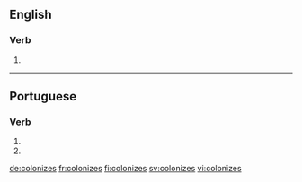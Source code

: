 ==English==

===Verb===
{{head|en|verb form}}

# {{en-third-person singular of|colonize}}

----

==Portuguese==

===Verb===
{{pt-verb-form}}

# {{inflection of|colonizar||2|s|pres|subj|lang=pt}}
# {{inflection of|colonizar||2|s|negative|impr|lang=pt}}

[[de:colonizes]]
[[fr:colonizes]]
[[fi:colonizes]]
[[sv:colonizes]]
[[vi:colonizes]]